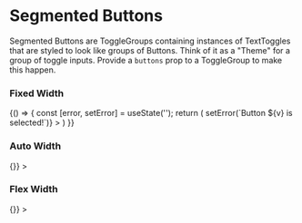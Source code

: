 

<Meta title="Components|Toggles/Segmented Buttons" component={ToggleGroup} />

# Segmented Buttons

Segmented Buttons are ToggleGroups containing instances of TextToggles that are styled to look
like groups of Buttons. Think of it as a "Theme" for a group of toggle inputs. 
Provide a `buttons` prop to a ToggleGroup to make this happen.

### Fixed Width
<Preview>
  <Story name="Fixed Width">
    {() => {
      const [error, setError] = useState('');
      return (
        <ToggleGroup 
          buttons 
          tooltip={{ title: 'Tooltip', body: 'This is a Tooltip' }}
          validationMessage={error}
          contentWidth="15rem" 
          label="Field Label" 
          name="togglegroup1" 
          handleToggle={v => setError(`Button ${v} is selected!`)}
        >
          <TextToggle value="1" title="One" />
          <TextToggle value="2" title="Two" />
          <TextToggle value="3" title="Three" />
        </ToggleGroup>
      )
    }}
    
  </Story>
</Preview>

### Auto Width
<Preview>
  <Story name="Auto Width">
    <ToggleGroup 
      buttons
      tooltip={{ title: 'Tooltip', body: 'This is a Tooltip' }}
      label="Field Label" 
      name="togglegroup2" 
      handleToggle={() => {}}
    >
      <TextToggle value="1" title="One" />
      <TextToggle value="2" title="Two" />
      <TextToggle value="3" title="Three" />
    </ToggleGroup>
  </Story>
</Preview>

### Flex Width
<Preview>
  <Story name="Flex Width">
    <ToggleGroup 
      buttons="flex"
      tooltip={{ title: 'Tooltip', body: 'This is a Tooltip' }}
      label="Field Label" 
      name="togglegroup3" 
      handleToggle={() => {}}
    >
      <TextToggle value="1" title="One" />
      <TextToggle value="2" title="Two" />
      <TextToggle value="3" title="Three" />
    </ToggleGroup>
  </Story>
</Preview>

<Props of={ToggleGroup} />

